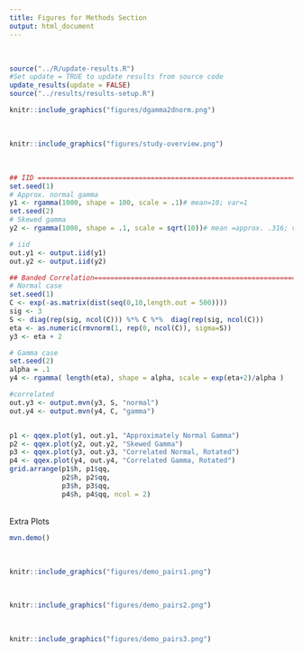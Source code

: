 ```yaml
---
title: Figures for Methods Section
output: html_document
---
```


<br>

```r
source("../R/update-results.R")
#Set update = TRUE to update results from source code
update_results(update = FALSE)
source("../results/results-setup.R")
```


```r
knitr::include_graphics("figures/dgamma2dnorm.png")
```

<br>

```r
knitr::include_graphics("figures/study-overview.png")
```

<br>

```r
## IID =======================================================================
set.seed(1)
# Approx. normal gamma
y1 <- rgamma(1000, shape = 100, scale = .1)# mean=10; var=1
set.seed(2)
# Skewed gamma
y2 <- rgamma(1000, shape = .1, scale = sqrt(10))# mean =approx. .316; var = 1

# iid
out.y1 <- output.iid(y1)
out.y2 <- output.iid(y2)

## Banded Correlation========================================================
# Normal case
set.seed(1)
C <- exp(-as.matrix(dist(seq(0,10,length.out = 500))))
sig <- 3
S <- diag(rep(sig, ncol(C))) %*% C %*%  diag(rep(sig, ncol(C)))
eta <- as.numeric(rmvnorm(1, rep(0, ncol(C)), sigma=S)) 
y3 <- eta + 2

# Gamma case
set.seed(2)
alpha = .1
y4 <- rgamma( length(eta), shape = alpha, scale = exp(eta+2)/alpha )

#correlated
out.y3 <- output.mvn(y3, S, "normal")
out.y4 <- output.mvn(y4, C, "gamma")


p1 <- qqex.plot(y1, out.y1, "Approximately Normal Gamma")
p2 <- qqex.plot(y2, out.y2, "Skewed Gamma")
p3 <- qqex.plot(y3, out.y3, "Correlated Normal, Rotated")
p4 <- qqex.plot(y4, out.y4, "Correlated Gamma, Rotated")
grid.arrange(p1$h, p1$qq, 
             p2$h, p2$qq,
             p3$h, p3$qq,
             p4$h, p4$qq, ncol = 2)


```

<br>
Extra Plots 
<br>

```r
mvn.demo()
```

<br>

```r

knitr::include_graphics("figures/demo_pairs1.png")
```

<br>

```r

knitr::include_graphics("figures/demo_pairs2.png")
```

<br>
  
```r
knitr::include_graphics("figures/demo_pairs3.png")
```
